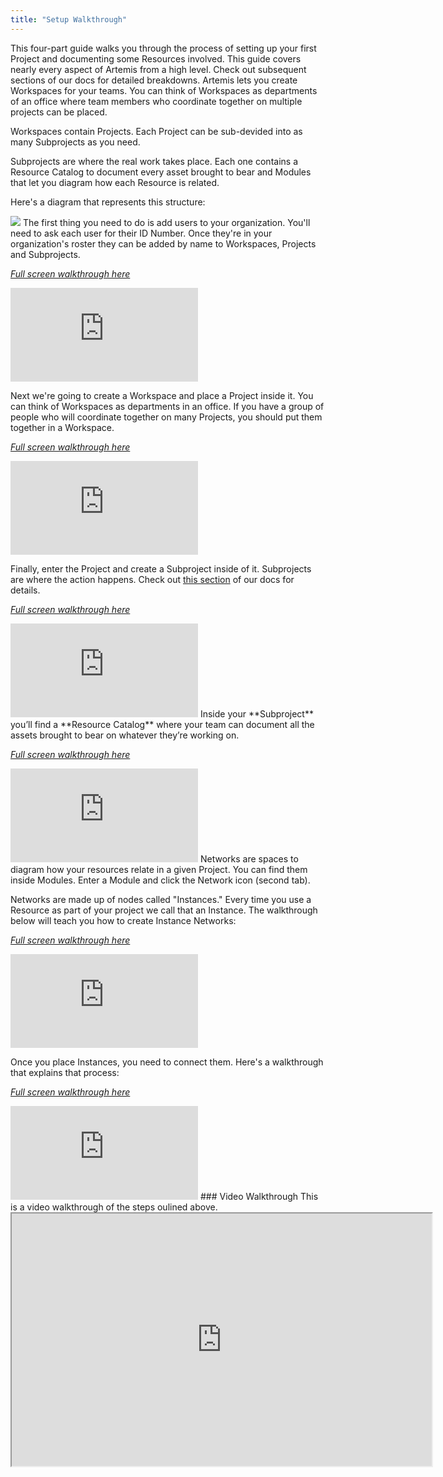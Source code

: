 ```yaml
---
title: "Setup Walkthrough"
---
```

This four-part guide walks you through the process of setting up your first Project and documenting some Resources involved. This guide covers nearly every aspect of Artemis from a high level. Check out subsequent sections of our docs for detailed breakdowns.
<AccordionGroup>
<Accordion title="Artemis Structure">
  Artemis lets you create Workspaces for your teams. You can think of Workspaces as departments of an office where team members who coordinate together on multiple projects can be placed.

Workspaces contain Projects. Each Project can be sub-devided into as many Subprojects as you need. 

Subprojects are where the real work takes place. Each one contains a Resource Catalog to document every asset brought to bear and Modules that let you diagram how each Resource is related.

Here's a  diagram that represents this structure:

<Frame caption="Here's how Artemis can help your team(s) get organized">
  <img src="https://d27n7fycrsusaz.cloudfront.net/artemis+org+chart.JPG" />
</Frame>
  </Accordion>
  
  <Accordion title="Create a Workspace, Project and Module">
The first thing you need to do is add users to your organization. You'll need to ask each user for their ID Number. Once they're in your organization's roster they can be added by name to Workspaces, Projects and Subprojects.

*[Full screen walkthrough here](https://supademo.com/demo/sFfV-3Mi14mdx1lT4WosY)*
<iframe src="https://supademo.com/embed/sFfV-3Mi14mdx1lT4WosY" frameborder="0" webkitallowfullscreen="true" mozallowfullscreen="true" allowfullscreen style={{"width":"719px","height":"500px","border":"none"}}></iframe>
    
Next we're going to create a Workspace and place a Project inside it. You can think of Workspaces as departments in an office. If you have a group of people who will coordinate together on many Projects, you should put them together in a Workspace.
    
*[Full screen walkthrough here](https://supademo.com/demo/XvqdaQ9EbCQFcgKwEBBP1)*
<iframe src="https://supademo.com/embed/XvqdaQ9EbCQFcgKwEBBP1" frameborder="0" webkitallowfullscreen="true" mozallowfullscreen="true" allowfullscreen style={{"width":"719px","height":"500px","border":"none"}}></iframe>
    
Finally, enter the Project and create a Subproject inside of it. Subprojects are where the action happens. Check out [this section](https://docs.artemisplatform.com/BetaSubprojects) of our docs for details. 

*[Full screen walkthrough here](https://supademo.com/demo/7pDV2ka3p4Z5FPR4e5w4o)*
<iframe src="https://supademo.com/embed/7pDV2ka3p4Z5FPR4e5w4o" frameborder="0" webkitallowfullscreen="true" mozallowfullscreen="true" allowfullscreen style={{"width":"719px","height":"500px","border":"none"}}></iframe>
    
</Accordion>
<Accordion title="Create Resources">
Inside your **Subproject** you’ll find a **Resource Catalog** where your team can document all the assets brought to bear on whatever they’re working on. 
  
*[Full screen walkthrough here](https://supademo.com/demo/Pj84zNuhppTAhV7sNLOOM)*
<iframe src="https://supademo.com/embed/Pj84zNuhppTAhV7sNLOOM" frameborder="0" webkitallowfullscreen="true" mozallowfullscreen="true" allowfullscreen style={{"width":"719px","height":"500px","border":"none"}}></iframe>
  
</Accordion>
<Accordion title="Place Instances on Network">
Networks are spaces to diagram how your resources relate in a given Project. You can find them inside Modules. Enter a Module and click the Network icon (second tab). 

Networks are made up of nodes called "Instances." Every time you use a Resource as part of your project we call that an Instance. The walkthrough below will teach you how to create Instance Networks:
  
*[Full screen walkthrough here](https://supademo.com/demo/oeR-NjYIHuo71tCi8ZnVW)*
<iframe src="https://supademo.com/embed/oeR-NjYIHuo71tCi8ZnVW" frameborder="0" webkitallowfullscreen="true" mozallowfullscreen="true" allowfullscreen style={{"width":"719px","height":"500px","border":"none"}}></iframe>
  
Once you place Instances, you need to connect them. Here's a walkthrough that explains that process:
  
*[Full screen walkthrough here](https://supademo.com/demo/eMSD0GOp1Et4IzTGjlGTM)*
<iframe src="https://supademo.com/embed/eMSD0GOp1Et4IzTGjlGTM" frameborder="0" webkitallowfullscreen="true" mozallowfullscreen="true" allowfullscreen style={{"width":"719px","height":"500px","border":"none"}}></iframe>
 
</Accordion>
</AccordionGroup>
### Video Walkthrough
This is a video walkthrough of the steps oulined above.
<iframe width="672" height="404" src="https://www.youtube.com/embed/fz6scKaI02M"> </iframe>
